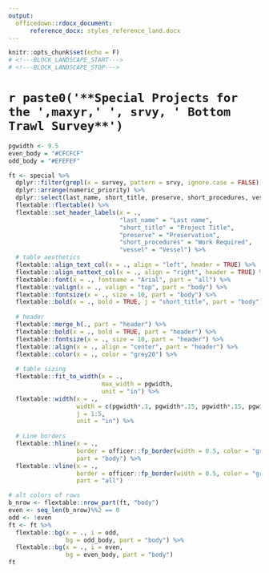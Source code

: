 ```yaml
---
output: 
  officedown::rdocx_document: 
      reference_docx: styles_reference_land.docx
---
```


```r
knitr::opts_chunk$set(echo = F)
# <!---BLOCK_LANDSCAPE_START--->
# <!---BLOCK_LANDSCAPE_STOP--->
```

# `r paste0('**Special Projects for the ',maxyr,' ', srvy, ' Bottom Trawl Survey**') `

```r

pgwidth <- 9.5
even_body = "#CFCFCF"
odd_body = "#EFEFEF"

ft <- special %>% 
  dplyr::filter(grepl(x = survey, pattern = srvy, ignore.case = FALSE)) %>% 
  dplyr::arrange(numeric_priority) %>% 
  dplyr::select(last_name, short_title, preserve, short_procedures, vessel) %>% 
  flextable::flextable() %>% 
  flextable::set_header_labels(x = .,
                               "last_name" = "Last name", 
                               "short_title" = "Project Title", 
                               "preserve" = "Preservation", 
                               "short_procedures" = "Work Required", 
                               "vessel" = "Vessel") %>% 
  # table aesthetics
  flextable::align_text_col(x = ., align = "left", header = TRUE) %>% 
  flextable::align_nottext_col(x = ., align = "right", header = TRUE) %>% 
  flextable::font(x = ., fontname = "Arial", part = "all") %>%
  flextable::valign(x = ., valign = "top", part = "body") %>%
  flextable::fontsize(x = ., size = 10, part = "body") %>%
  flextable::bold(x = ., bold = TRUE, j = "short_title", part = "body") %>% 
  
  # header
  flextable::merge_h(., part = "header") %>%
  flextable::bold(x = ., bold = TRUE, part = "header") %>% 
  flextable::fontsize(x = ., size = 10, part = "header") %>%
  flextable::align(x = ., align = "center", part = "header") %>% 
  flextable::color(x = ., color = "grey20") %>%
  
  # table sizing 
  flextable::fit_to_width(x = .,
                          max_width = pgwidth,
                          unit = "in") %>%
  flextable::width(x = .,
                   width = c(pgwidth*.1, pgwidth*.15, pgwidth*.15, pgwidth*.5, pgwidth*.1),
                   j = 1:5,
                   unit = "in") %>%
  
  # Line borders
  flextable::hline(x = ., 
                   border = officer::fp_border(width = 0.5, color = "grey70"), 
                   part = "body") %>% 
  flextable::vline(x = ., 
                   border = officer::fp_border(width = 0.5, color = "grey70"), 
                   part = "all") 

# alt colors of rows
b_nrow <- flextable::nrow_part(ft, "body")
even <- seq_len(b_nrow)%%2 == 0
odd <- !even
ft <- ft %>% 
  flextable::bg(x = ., i = odd, 
                bg = odd_body, part = "body") %>%
  flextable::bg(x = ., i = even, 
                bg = even_body, part = "body") 
ft
```


